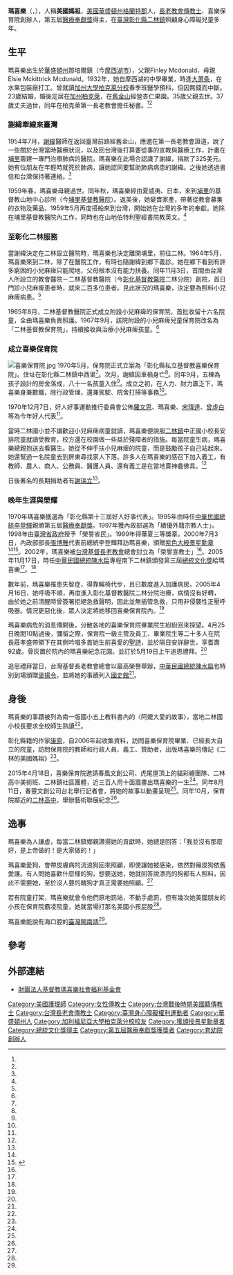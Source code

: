 {{Infobox Person
| name   =瑪喜樂
| foreign_names =Joyce Meredith McMillan<ref name="厚生基金會"/><ref name="ltn-2015-872944">{{cite news |url= http://news.ltn.com.tw/news/local/paper/872944 |title= 〈中部〉十面牆畫一生 紀念喜樂阿嬤 |date= 2015-04-19 |author= 顏宏駿 |location= 彰化二林 |accessdate= 2015-12-19 |publisher= [[自由時報|自由時報]] |archive-date= 2018-12-08 |archive-url= https://web.archive.org/web/20181208100937/http://news.ltn.com.tw/news/local/paper/872944 |dead-url= no }}</ref>
| other_name= 喜樂阿嬤、美國媽祖
| image     = 瑪喜樂.jpg
| image_size    
| caption  = 
| birth_date  = {{birth date|1914|9|29}}
| birth_place = {{USA-1912}}[[華盛頓州|華盛頓州]][[格蘭特縣_(華盛頓州)|格蘭特郡]]那培爾鎮
| death_date  = {{Death date and age|2007|4|26|1914|9|29}}
| death_place = {{TWN}}[[彰化縣|彰化縣]][[二林鎮|二林鎮]]喜樂保育院
| nationality = {{ROC}}<br>{{USA}}
| occupation = 護理師、傳教士
|alma_mater   = [[加州大學柏克萊分校|加州大學柏克萊分校]]護理系肄業<ref name="ltn-2015-872944"/>
| office = 
| term_start = 
| term_end = 
| spouse = 
| children= 
}}
'''瑪喜樂'''（{{lang-en|Joyce Meredith McMillan}}，{{bd|1914年|9月29日|2007年|4月26日|}}）{{r|ltn-2015-872944}}，人稱'''美國媽祖'''，[[美國|美國]][[華盛頓州|華盛頓州]][[格蘭特縣_(華盛頓州)|格蘭特郡]]人，[[長老教會|長老教會]][[傳教士|傳教士]]、喜樂保育院創辦人，第五屆[[醫療奉獻獎|醫療奉獻獎]]得主，在[[臺灣|臺灣]][[彰化縣|彰化縣]][[二林鎮|二林鎮]]照顧身心障礙兒童多年。

==生平==

瑪喜樂出生於[[華盛頓州|華盛頓州]]那培爾鎮（今[[摩西湖市_(華盛頓州)|摩西湖市]]），父親Finley Mcdonald，母親Elsie Mckittrick Mcdonald。1932年，她自摩西湖的中學畢業，時逢[[大萧条|大萧条]]，在水果包裝廠打工。曾就讀[[加州大學柏克萊分校|加州大學柏克萊分校]]春季班醫學預科，但因無錢而中斷。23歲結婚，婚後定居在[[加州|加州]][[柏克萊|柏克萊]]，在[[舊金山|舊金山]]經營杏仁果園。35歲父親去世。37歲丈夫過世，同年在柏克萊第一長老教會擔任秘書。<ref name="小檔案"/><ref name="康原"/>

===謝緯牽線來臺灣===

1954年7月，[[謝緯|謝緯]]醫師在返回臺灣前路經舊金山，應邀在第一長老教會證道，說了一些關於台灣當時醫療狀況，以及回台灣後打算要從事的宣教與醫療工作，計畫在[[埔里|埔里]]籌建一專門治療肺病的醫院。瑪喜樂在此場合認識了謝緯，捐款了325美元。她有位朋友在年輕時就死於肺病，讓她認同要幫助肺病病患的謝緯。之後她透過書信和台灣保持著連絡。<ref name="鄭進興"/>

1959年春，瑪喜樂母親過世。同年秋，瑪喜樂經由夏威夷、日本，來到[[埔里|埔里]]的基督教山地中心診所（今[[埔里基督教醫院|埔里基督教醫院]]）。返美後，她變賣家產，帶著從教會募集的衣物及藥品，1959年5月再度搭船來到台灣，開始她在台灣的多年的奉獻。她除在埔里基督教醫院內工作，同時也在山地伯特利聖經書院教英文。<ref name="鄭進興"/>

===至彰化二林服務===

當謝緯決定在二林設立醫院時，瑪喜樂也決定離開埔里，前往二林。1964年5月，瑪喜樂來到二林，除了在醫院工作，有時也隨謝緯到鄉下義診。她在鄉下看到有許多窮困的小兒麻痺只能爬地，父母根本沒有能力扶養。同年11月3日，首間由台灣人所設立的教會醫院－二林基督教醫院（今[[彰化基督教醫院|彰化基督教醫院]]二林分院）創院，首日門診小兒麻痺患者時，就來二百多位患者。見此狀況的瑪喜樂，決定要為照料小兒麻痺病患。<ref name="鄭進興"/>

{{Quote box| align = center | quoted = true | bgcolor = #FFFFF0  | quote =
<div style="text-align: left;">匍匐在地上，總在別人腳下像狗一樣地衝來衝去，突然可以站起來走路，驕傲地抬頭挺胸，孩子不斷說好高興，讓我也很高興。</div>
| source =瑪喜樂在1966年寫給美國柏克萊第一長老教會的宣教報告<ref name="王百鍊"/> }}

1965年8月，二林基督教醫院正式成立附設小兒麻痺的保育院，首批收留十六名院童，全由瑪喜樂負責照護。1967年9月，該院附設的小兒麻痺兒童保育院改名為「二林基督教保育院」，持續接收與治療小兒麻痺孩童。<ref name="鄭進興"/>

===成立喜樂保育院===
[[File:喜樂保育院.jpg|thumb]]
1970年5月，保育院正式立案為「彰化縣私立基督教喜樂保育院」。住址在彰化縣二林鎮中西里<ref name="李翠梅"/>。次月，謝緯因車禍身亡<ref name="新使者雜誌1"/>。同年9月，五棟為孩子設計的房舍落成，八十一名孩童入住<ref name="鄭進興"/>。成立之初，在人力、財力匱乏下，瑪喜樂身兼數職，除行政管理，還兼駕駛、院舍打掃等事務<ref name="李翠梅"/>。

1970年12月7日，好人好事運動推行委員會公佈[[羅文思|羅文思]]、瑪喜樂、[[宋瑋達|宋瑋達]]、[[曾虛白|曾虛白]]等為今年好人代表<ref name="1970-12-08"/>。

當時二林國小並不讓歡迎小兒麻痺病童就讀，瑪喜樂便說服[[二林鎮|二林鎮]]中正國小校長安排院童就讀受教育，校方還在校園做一些益於殘障者的措施。每當院童生病，瑪喜樂總親抱送去看醫生。她從不伸手扶小兒麻痺的院童，而是鼓勵孩子自己站起來。她還幫過一名院童去到屏東尋找家人下落。許多人在瑪喜樂的感召下加入義工，有教師、農人、商人、公務員、醫護人員、還有義工是在當地賣神龕佛具。<ref name="鄭進興"/>

日後著名的長期捐助者有[[謝瑞立|謝瑞立]]<ref name="黃娟瑜"/>。

===晚年生涯與榮耀===

1970年瑪喜樂獲選為「彰化縣第十三屆好人好事代表」。1995年由時任[[中華民國總統|中華民國總統]][[李登輝|李登輝]]親頒第五屆[[醫療奉獻獎|醫療奉獻獎]]。1997年獲內政部選為「績優外籍宗教人士」。1998年由[[臺灣省政府|臺灣省政府]]授予「榮譽省民」。1999年得華夏三等獎章。2000年7月3日，內政部部長[[張博雅|張博雅]]代表前總統李登輝拜訪瑪喜樂，頒贈[[景星勳章|紫色大綬景星勳章]]<ref name="李翠梅"/><ref>{{cite web|url=http://www.president.gov.tw/Portals/0/Bulletins/paper/word/6341.doc |format=doc |title=《總統府公報》第六三四一號 |ISSN=15603792 |publisher=[[中華民國總統府|中華民國總統府]] |quote=中華民國八十九年五月十六日華總二榮字第八九○○一○八二五○號令<br/>茲授予財團法人彰化縣私立基督教喜樂保育院創辦人美利堅合眾國瑪喜樂紫色大綬景星勳章。<br/>總統　[[李登輝|李登輝]]<br/>行政院院長　[[蕭萬長|蕭萬長]]<br/>外交部部長　[[程建人|程建人]] |accessdate=2015-12-19 |deadurl=bot: unknown |archiveurl=https://web.archive.org/web/20160304191433/http://www.president.gov.tw/Portals/0/Bulletins/paper/word/6341.doc |archivedate=2016-03-04 }}</ref>。2002年，瑪喜樂被[[台灣基督長老教會|台灣基督長老教會]]總會封立為「榮譽宣教士」<ref name="趙令級"/>。2005年11月17日，時任[[中華民國總統|中華民國總統]][[陳水扁|陳水扁]]專程南下二林鎮頒發第三屆[[總統文化獎|總統文化獎]]給瑪喜樂<ref name="總統府"/>。<ref name="王百鍊"/>

數年前，瑪喜樂罹患失智症，得靠輪椅代步，且已數度進入加護病房。2005年4月16日，她呼吸不順，再度進入彰化基督教醫院二林分院治療，病情沒有好轉，由於她之前清醒時曾簽署拒絕急救聲明，因此並無插管急救，只用非侵襲性正壓呼吸器。情況更惡化後，眾人決定將她移回喜樂保育院內。<ref name="王百鍊"/>

瑪喜樂病危的消息傳開後，分散各地的喜樂保育院畢業院生紛紛回來探望。4月25日晚間10點過後，彌留之際，保育院一級主管及員工、畢業院生等二十多人在院長莊孝盛帶領下在其側吟唱多首她生前喜愛的[[聖詩|聖詩]]，並於隔日安詳辭世，享耆壽92歲。骨灰置於院內的瑪喜樂紀念花園。並訂於5月19日上午追思禮拜。<ref name="趙令級"/>

追思禮拜當日，台灣基督長老教會總會以最高榮譽舉辦，[[中華民國總統|中華民國總統]][[陳水扁|陳水扁]]也特別到場頒贈[[褒揚令|褒揚令]]，並將她的事蹟列入[[國史館|國史館]]<ref name="黃志偉"/>。

==身後==

瑪喜樂的事蹟被列為南一版國小五上教科書內的〈阿嬤大愛的故事〉，當地二林國小校長要求全校師生熟讀<ref name="趙令級"/>。

彰化縣籍的作家[[康原|康原]]，自2006年起收集資料，訪問喜樂保育院畢業、已經長大自立的院童，訪問保育院的教師和行政人員、義工、贊助者，出版瑪喜樂的傳記《二林的美國媽祖》<ref name="鄭進興"/>。

2015年4月18日，喜樂保育院邀請春風文創公司、虎尾屋頂上的貓彩繪團隊、二林高中美術班、二林鎮社區團體，近三百人用十面牆畫出瑪喜樂的一生<ref name="顏宏駿"/>。同年8月11日，春豐文創公司台北舉行記者會，將她的故事以動畫呈現<ref name="程婷"/>。同年10月，保育院鄰近的[[彰化縣立二林高級中學|二林高中]]，舉辦藝術聯展紀念<ref name="李文華"/>。

==逸事==
瑪喜樂為人謙虛，每當二林鎮鄉親讚揚她的貢獻時，她總是回答：「我並沒有那麼好，是上帝做的！是大家做的！」

瑪喜樂愛狗，會帶皮膚病的流浪狗回來照顧，即使讓她被感染，依然對癩皮狗依舊愛護。有人問她喜歡什麼樣的狗，想要送她，她就回答說漂亮的狗都有人照料，因此不需要她，至於沒人要的醜狗才真正需要她照顧。<ref name="鄭進興"/>

若有院童打架，瑪喜樂就會令他們原地罰站，不動手處罰，但有幾次她美國朋友的小孩在保育院霸凌院童，她就當場打那名美國小孩屁股<ref name="鄭進興"/>。

瑪喜樂能說有海口腔的[[臺灣閩南語|臺灣閩南語]]<ref name="總統府"/>。

==參考==
{{portal box|人物|台灣|美國|基督教|醫學|身心障礙}}
{{reflist|2|refs=

<ref name="1970-12-08">{{Cite news|url=|title=好人好事代表 選出六十四位 定十五日接受表揚|author=|language=zh-tw|newspaper=聯合報|date=1970-12-08|accessdate=}}</ref>

<ref name="黃娟瑜">{{Cite news|url=|title=撿破爛為生 濟助人為樂 小人物大善人|author=黃娟瑜|language=zh-tw|newspaper=《聯合報》|date=1992-12-09|accessdate=}}</ref>

<ref name="李文華">{{Cite news|url=https://tw.news.yahoo.com/%E4%BA%8C%E6%9E%97%E8%97%9D%E8%A1%93%E8%81%AF%E5%B1%95-%E6%84%9F%E5%BF%B5%E7%91%AA%E5%96%9C%E6%A8%82%E4%BE%86%E5%8F%B050%E5%B9%B4-021523934.html|title=二林藝術聯展 感念瑪喜樂來台50年|language=zh-tw|publisher=民視|author=李文華|date=|accessdate=2015-10-16|archive-date=2019-06-15|archive-url=https://web.archive.org/web/20190615090601/https://tw.news.yahoo.com/%E4%BA%8C%E6%9E%97%E8%97%9D%E8%A1%93%E8%81%AF%E5%B1%95-%E6%84%9F%E5%BF%B5%E7%91%AA%E5%96%9C%E6%A8%82%E4%BE%86%E5%8F%B050%E5%B9%B4-021523934.html|dead-url=no}}</ref>

<ref name="康原">{{cite journal |author=康原|title=〈永遠的喜樂阿嬤 二林的美國媽祖〉|journal=《彰化藝文》|issue=第39期|date=2008-04|publisher=彰化縣文化局|location=台灣|language=zh-tw}}</ref>

<ref name="黃志偉">{{Cite news|url=http://news.tvbs.com.tw/old-news.html?nid=324191|title=美國媽祖瑪喜樂告別式　總統褒揚|language=zh-tw|publisher=TVBS|author=王黃志偉|date=2007-05-19|accessdate=2015-10-18|archive-date=2015-12-22|archive-url=https://web.archive.org/web/20151222093724/http://news.tvbs.com.tw/old-news.html?nid=324191|dead-url=no}}</ref>

<ref name="顏宏駿">{{Cite news|url=http://news.ltn.com.tw/news/local/paper/872944|title=〈中部〉十面牆畫一生 紀念喜樂阿嬤|language=zh-tw|publisher=《自由時報》|author=顏宏駿|date=2015-04-19|accessdate=2015-10-18|archive-date=2018-12-08|archive-url=https://web.archive.org/web/20181208100937/http://news.ltn.com.tw/news/local/paper/872944|dead-url=no}}</ref>

<ref name="王百鍊">{{Cite news|url=http://news.ltn.com.tw/news/focus/paper/127095|title=喜樂保育院創辦人 瑪喜樂 病危|language=zh-tw|publisher=《自由時報》|author=王百鍊|date=2007-04-25|accessdate=2015-10-18|archive-date=2019-06-13|archive-url=https://web.archive.org/web/20190613190027/https://news.ltn.com.tw/news/focus/paper/127095|dead-url=no}}</ref>

<ref name="總統府">{{Cite web|url=http://www.president.gov.tw/Default.aspx?tabid=131&itemid=11135&rmid=514|title=總統專程南下彰化縣二林鎮頒發第三屆總統文化獎太陽獎給二林基督教喜樂保育院創辦人瑪喜樂（Joyce McMillen）|language=zh-tw|publisher=中華民國總統府|author=|date=2005-11-27|accessdate=2015-10-18}}{{Dead link|date=2020年6月 |bot=InternetArchiveBot |fix-attempted=yes }}</ref>

<ref name="程婷">{{Cite web|url=http://www.ct.org.tw/1261602|title=宣教士瑪喜樂動畫傳記 帶人遇見喜樂遇見愛|language=zh-tw|publisher=全球華人新聞網|author=程婷|date=2015-08-12|accessdate=2015-10-18|archive-date=2020-11-28|archive-url=https://web.archive.org/web/20201128114559/https://www.ct.org.tw/1261602|dead-url=no}}</ref>

<ref name="小檔案">{{Cite web|url=http://joyce929.org.tw/list.php?lm=8|title=創辦人瑪喜樂夫人小檔案|language=zh-tw|publisher=財團法人基督教瑪喜樂社會福利基金會|author=|date=|accessdate=2015-10-18|archive-date=2019-06-11|archive-url=https://web.archive.org/web/20190611222619/http://joyce929.org.tw/list.php?lm=8|dead-url=no}}</ref>

<ref name="李翠梅">{{cite journal |author=李翠梅|title=〈來自加州的媽祖 瑪喜樂阿嬤〉|journal=《人醫心傳》|issue=第4期|date=2004-04|publisher=佛教慈濟綜合醫院|location=台灣|language=zh-tw}}</ref>

<ref name="新使者雜誌1">{{cite journal |author=陳信惠|title=〈謝緯牧師（醫生）在二林〉|journal=《新使者雜誌》|issue=第35期|date=1996-08-10|publisher=新使者雜誌社|location=台灣|language=zh-tw}}</ref>

<ref name="鄭進興">{{cite journal |author=鄭進興|title=〈半世紀台灣情 瑪喜樂永留傳〉|journal=《新台灣週刊》|issue=第662期|date=2008-11-27|publisher=本土文化事業有限公司|location=台灣|language=zh-tw}}</ref>

<ref name="厚生基金會">{{Cite web|url=http://www.hwe.org.tw/award_winners_5.asp|title=第五屆醫療奉獻獎 - 得獎名單|language=zh-tw|publisher=財團法人厚生基金會|author=|date=|accessdate=2015-12-12|archive-date=2019-06-09|archive-url=https://web.archive.org/web/20190609142048/http://www.hwe.org.tw/award_winners_5.asp|dead-url=no}}</ref>

<ref name="趙令級">{{cite journal |author=趙令級|title=〈瑪喜樂阿嬤享年九十三〉|journal=《[[台灣教會公報|台灣教會公報]]》|issue=第2879期|date=2007-04|publisher=台灣教會公報社|location=台灣|language=zh-tw}}</ref>
}}

==外部連結==
*[http://www.joyce929.org.tw/ 財團法人基督教瑪喜樂社會福利基金會] {{Wayback|url=http://www.joyce929.org.tw/ |date=20201025103919 }}

{{DEFAULTSORT:McMillan, Joyce Meredith}}
[[Category:美國護理師|Category:美國護理師]]
[[Category:女性傳教士|Category:女性傳教士]]
[[Category:台灣戰後時期美國籍傳教士|Category:台灣戰後時期美國籍傳教士]]
[[Category:台灣長老會傳教士|Category:台灣長老會傳教士]]
[[Category:臺灣身心障礙權利運動者|Category:臺灣身心障礙權利運動者]]
[[Category:華盛頓州人|Category:華盛頓州人]]
[[Category:加利福尼亞大學柏克萊分校校友|Category:加利福尼亞大學柏克萊分校校友]]
[[Category:獲頒授景星勳章者|Category:獲頒授景星勳章者]]
[[Category:總統文化獎得主|Category:總統文化獎得主]]
[[Category:第五屆醫療奉獻獎獲獎者|Category:第五屆醫療奉獻獎獲獎者]]
[[Category:育幼院創辦人|Category:育幼院創辦人]]